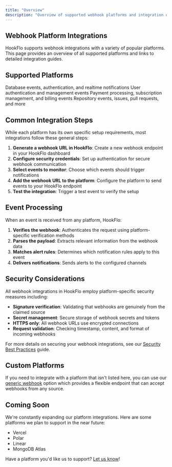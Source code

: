 ```yaml
---
title: "Overview"
description: "Overview of supported webhook platforms and integration options"
---
```


## Webhook Platform Integrations

HookFlo supports webhook integrations with a variety of popular platforms. This page provides an overview of all supported platforms and links to detailed integration guides.

## Supported Platforms

<CardGroup cols={2}>
  <Card title="Supabase" icon="database" href="/webhook-platforms/supabase">
    Database events, authentication, and realtime notifications
  </Card>
  <Card title="Clerk" icon="user" href="/webhook-platforms/clerk">
    User authentication and management events
  </Card>
  <Card title="Stripe" icon="credit-card" href="/webhook-platforms/stripe">
    Payment processing, subscription management, and billing events
  </Card>
  <Card title="GitHub" icon="github" href="/webhook-platforms/github">
    Repository events, issues, pull requests, and more
  </Card>
</CardGroup>

## Common Integration Steps

While each platform has its own specific setup requirements, most integrations follow these general steps:

1. **Generate a webhook URL in HookFlo**: Create a new webhook endpoint in your HookFlo dashboard
2. **Configure security credentials**: Set up authentication for secure webhook communication
3. **Select events to monitor**: Choose which events should trigger notifications
4. **Add the webhook URL to the platform**: Configure the platform to send events to your HookFlo endpoint
5. **Test the integration**: Trigger a test event to verify the setup

## Event Processing

When an event is received from any platform, HookFlo:

1. **Verifies the webhook**: Authenticates the request using platform-specific verification methods
2. **Parses the payload**: Extracts relevant information from the webhook data
3. **Matches alert rules**: Determines which notification rules apply to this event
4. **Delivers notifications**: Sends alerts to the configured channels

## Security Considerations

All webhook integrations in HookFlo employ platform-specific security measures including:

- **Signature verification**: Validating that webhooks are genuinely from the claimed source
- **Secret management**: Secure storage of webhook secrets and tokens
- **HTTPS only**: All webhook URLs use encrypted connections
- **Request validation**: Checking timestamp, content, and format of incoming webhooks

For more details on securing your webhook integrations, see our [Security Best Practices](/security/best-practices) guide.

## Custom Platforms

If you need to integrate with a platform that isn't listed here, you can use our [generic webhook](/webhook-platforms/generic) option which provides a flexible endpoint that can accept webhooks from any source.

## Coming Soon

We're constantly expanding our platform integrations. Here are some platforms we plan to support in the near future:

- Vercel
- Polar
- Linear
- MongoDB Atlas

Have a platform you'd like us to support? [Let us know](mailto:support@hookflo.dev)\!